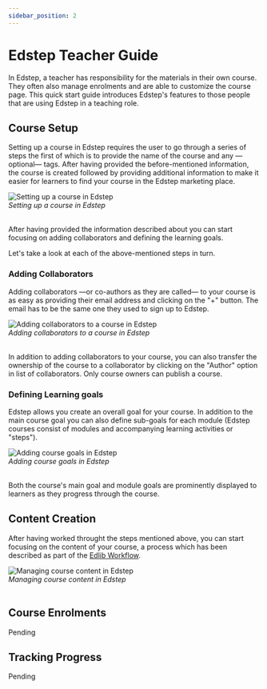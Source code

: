 ```yaml
---
sidebar_position: 2
---
```


# Edstep Teacher Guide

In Edstep, a teacher has responsibility for the materials in their own course. They often also manage enrolments and are able to customize the course page. This quick start guide introduces Edstep's features to those people that are using Edstep in a teaching role.

## Course Setup

Setting up a course in Edstep requires the user to go through a series of steps the first of which is to provide the name of the course and any &mdash;optional&mdash; tags. After having provided the before-mentioned information, the course is created followed by providing additional information to make it easier for learners to find your course in the Edstep marketing place. 

<div class="text--center">
    <img class="edlib-image" alt="Setting up a course in Edstep" src="/img/edstep-about.png" />
    <br/>
    <em>Setting up a course in Edstep</em>
    <br/>
    <br/>
</div>

After having provided the information described about you can start focusing on adding collaborators and defining the learning goals.

Let's take a look at each of the above-mentioned steps in turn.

### Adding Collaborators

Adding collaborators &mdash;or co-authors as they are called&mdash; to your course is as easy as providing their email address and clicking on the "+" button. The email has to be the same one they used to sign up to Edstep.

<div class="text--center">
    <img class="edlib-image" alt="Adding collaborators to a course in Edstep" src="/img/edstep-collaboration.png" />
    <br/>
    <em>Adding collaborators to a course in Edstep</em>
    <br/>
    <br/>
</div>

In addition to adding collaborators to your course, you can also transfer the ownership of the course to a collaborator by clicking on the "Author" option in list of collaborators. Only course owners can publish a course.

### Defining Learning goals

Edstep allows you create an overall goal for your course. In addition to the main course goal you can also define sub-goals for each module (Edstep courses consist of modules and accompanying learning activities or "steps"). 

<div class="text--center">
    <img class="edlib-image" alt="Adding course goals in Edstep" src="/img/edstep-goals.png" />
    <br/>
    <em>Adding course goals in Edstep</em>
    <br/>
    <br/>
</div>

Both the course's main goal and module goals are prominently displayed to learners as they progress through the course.

## Content Creation
After having worked throught the steps mentioned above, you can start focusing on the content of your course, a process which has been described as part of the [Edlib Workflow](/docs/product/userGuides/edlib-workflow).

<div class="text--center">
    <img class="edlib-image" alt="Managing course content in Edstep" src="/img/edstep-content.png" />
    <br/>
    <em>Managing course content in Edstep</em>
    <br/>
    <br/>
</div>

## Course Enrolments
Pending

## Tracking Progress

Pending